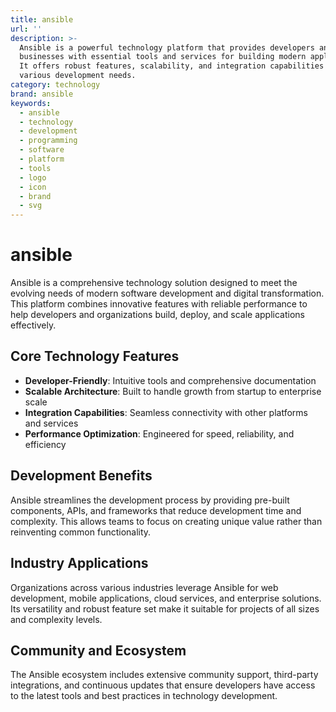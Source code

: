 ```yaml
---
title: ansible
url: ''
description: >-
  Ansible is a powerful technology platform that provides developers and
  businesses with essential tools and services for building modern applications.
  It offers robust features, scalability, and integration capabilities for
  various development needs.
category: technology
brand: ansible
keywords:
  - ansible
  - technology
  - development
  - programming
  - software
  - platform
  - tools
  - logo
  - icon
  - brand
  - svg
---
```


# ansible

Ansible is a comprehensive technology solution designed to meet the evolving needs of modern software development and digital transformation. This platform combines innovative features with reliable performance to help developers and organizations build, deploy, and scale applications effectively.

## Core Technology Features

- **Developer-Friendly**: Intuitive tools and comprehensive documentation
- **Scalable Architecture**: Built to handle growth from startup to enterprise scale
- **Integration Capabilities**: Seamless connectivity with other platforms and services
- **Performance Optimization**: Engineered for speed, reliability, and efficiency

## Development Benefits

Ansible streamlines the development process by providing pre-built components, APIs, and frameworks that reduce development time and complexity. This allows teams to focus on creating unique value rather than reinventing common functionality.

## Industry Applications

Organizations across various industries leverage Ansible for web development, mobile applications, cloud services, and enterprise solutions. Its versatility and robust feature set make it suitable for projects of all sizes and complexity levels.

## Community and Ecosystem

The Ansible ecosystem includes extensive community support, third-party integrations, and continuous updates that ensure developers have access to the latest tools and best practices in technology development.
